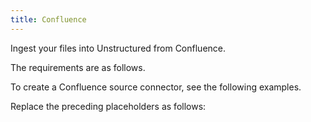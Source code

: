 ```yaml
---
title: Confluence
---
```



<FirstTimeAPISourceConnector />

Ingest your files into Unstructured from Confluence.

The requirements are as follows.


<ConfluencePrerequisites />

To create a Confluence source connector, see the following examples.


<CodeGroup>
    <ConfluenceSDK />
    <ConfluenceAPIRESTCreate />
</CodeGroup>

Replace the preceding placeholders as follows:


<ConfluenceAPIPlaceholders />

